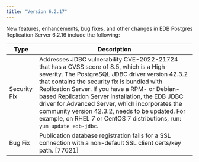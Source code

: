 ```yaml
---
title: "Version 6.2.17"
---
```



New features, enhancements, bug fixes, and other changes in EDB Postgres Replication Server 6.2.16 include the following:

| Type        | Description |
| ----------- |------------ |
| Security Fix| Addresses JDBC vulnerability CVE-2022-21724 that has a CVSS score of 8.5, which is a High severity. The PostgreSQL JDBC driver version 42.3.2 that contains the security fix is bundled with Replication Server. If you have a RPM- or Debian-based Replication Server installation, the EDB JDBC driver for Advanced Server, which incorporates the community version 42.3.2, needs to be updated. For example, on RHEL 7 or CentOS 7 distributions, run: `yum update edb-jdbc`. |
| Bug Fix     | Publication database registration fails for a SSL connection with a non-default SSL client certs/key path. [77621] |



